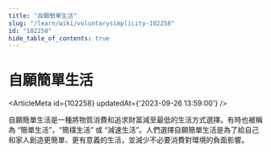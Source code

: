 ```yaml
---
title: "自願簡單生活"
slug: "/learn/wiki/voluntarysimplicity-102258"
id: "102258"
hide_table_of_contents: true
---
```



# 自願簡單生活

<ArticleMeta id={102258} updatedAt={'2023-09-26 13:59:00'} />
<div className='border-solid border-b border-t-0 my-4 border-[var(--ifm-color-gray-300)]' />

自願簡單生活是一種將物質消費和追求財富減至最低的生活方式選擇。有時也被稱為 “簡單生活”，“簡樸生活” 或 “減速生活”。人們選擇自願簡單生活是為了給自己和家人創造更簡單、更有意義的生活，並減少不必要消費對環境的負面影響。
